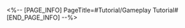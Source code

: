 <%-- [PAGE_INFO]
PageTitle=#Tutorial/Gameplay Tutorial#
[END_PAGE_INFO] --%>
{{Tutorial
|sort      = 995901
|title     = Gameplay Tutorial
|subtitle  = 
|type      = 
|about     = 
|image1    = Tutorial Gameplay Tutorial 1.png{{subst:void|<!--$UPLOAD:<<SpriteOutput/TutorialPic/TutorialPage_995901.png>-<Tutorial Gameplay Tutorial 1.png>-<Tutorial Files>>-->}}
|text1     = Friends can {{Color|h|nobold=1|gift and request}} Memory Card fragments to and from each other.
|image2    = Tutorial Gameplay Tutorial 2.png{{subst:void|<!--$UPLOAD:<<SpriteOutput/TutorialPic/TutorialPage_995902.png>-<Tutorial Gameplay Tutorial 2.png>-<Tutorial Files>>-->}}
|text2     = Select designated friends to gift or request {{Color|h|nobold=1|specific Memory Card fragments}}. Participate in this every day to obtain {{Color|h|nobold=1|reroll coins}}.
|image3    = Tutorial Gameplay Tutorial 3.png{{subst:void|<!--$UPLOAD:<<SpriteOutput/TutorialPic/TutorialPage_995903.png>-<Tutorial Gameplay Tutorial 3.png>-<Tutorial Files>>-->}}
|text3     = {{Color|h|nobold=1|Reroll coins}} can reroll the random roulette in Guest Occurrences once.
}}